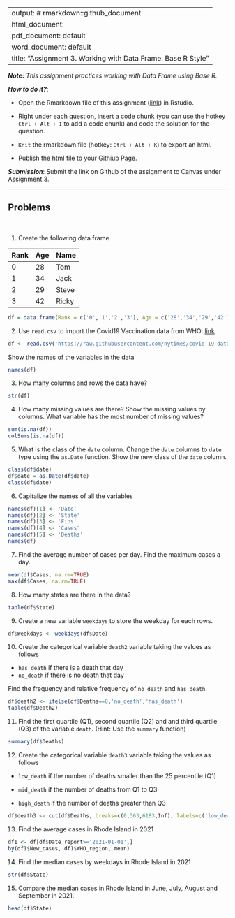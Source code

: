 
---
output: # rmarkdown::github_document
  html_document:
  pdf_document: default
  word_document: default
title: "Assignment 3.  Working with Data Frame. Base R Style"
---

***Note*:** *This assignment practices working with Data Frame using Base R.*

***How to do it?***: 

- Open the Rmarkdown file of this assignment ([link](fa2021_assignment3.Rmd)) in Rstudio. 

- Right under each question, insert  a code chunk (you can use the hotkey `Ctrl + Alt + I` to add a code chunk) and code the solution for the question. 

- `Knit` the rmarkdown file (hotkey: `Ctrl + Alt + K`) to export an html.  

-  Publish the html file to your Githiub Page. 

***Submission***: Submit the link on Github of the assignment to Canvas under Assignment 3. 

-------

Problems
-------
 \

1. Create the following data frame

| Rank 	| Age 	| Name  	|
|------	|-----	|-------	|
| 0    	| 28  	| Tom   	|
| 1    	| 34  	| Jack  	|
| 2    	| 29  	| Steve 	|
| 3    	| 42  	| Ricky 	|
```r
df = data.frame(Rank = c('0','1','2','3'), Age = c('28','34','29','42'), Name = c('Tom','Jack','Steve','Ricky'))
```


2. Use `read.csv` to import the Covid19 Vaccination data from WHO: [link](https://raw.githubusercontent.com/nytimes/covid-19-data/master/us-states.csv)
```r
df <- read.csv('https://raw.githubusercontent.com/nytimes/covid-19-data/master/us-states.csv')
```


Show the names of the variables in the data
```r
names(df)
```


3. How many columns and rows the data have? 
```r
str(df)
```


4. How many missing values are there?  Show the missing values by columns.  What variable has the most number of missing values?
```r
sum(is.na(df))
colSums(is.na(df))
```

5. What is the class of the `date` column. Change the `date` columns to `date` type using the `as.Date` function. Show the new class of the `date` column. 
```r
class(df$date)
df$date = as.Date(df$date)
class(df$date)
```


6. Capitalize the names of all the variables
```r
names(df)[1] <- 'Date'
names(df)[2] <- 'State'
names(df)[3] <- 'Fips'
names(df)[4] <- 'Cases'
names(df)[5] <- 'Deaths'
names(df)
```

7. Find the average number of cases per day. Find the maximum cases a day. 
```r
mean(df$Cases, na.rm=TRUE)
max(df$Cases, na.rm=TRUE)
```

8. How many states are there in the data?  
```r
table(df$State)
```

9. Create a new variable `weekdays` to store the weekday for each rows. 
```r
df$Weekdays <- weekdays(df$Date)
```

10. Create the categorical variable `death2` variable taking the values as follows

- `has_death` if there is a death that day
-  `no_death` if there is no death that day

Find the frequency and relative frequency of `no_death` and `has_death`. 
```r
df$death2 <- ifelse(df$Deaths==0,'no_death','has_death')
table(df$Death2)
```

11. Find the first quartile (Q1), second quartile (Q2) and and third quartile (Q3) of the variable `death`. (Hint:  Use the `summary` function)
```r
summary(df$Deaths)
```

12. Create the categorical variable `death3` variable taking the values as follows

- `low_death` if the number of deaths smaller than the 25 percentile (Q1)

- `mid_death` if the number of deaths from Q1 to Q3

- `high_death` if the number of deaths greater than Q3
```r
df$death3 <- cut(df$Deaths, breaks=c(0,363,6183,Inf), labels=c('low_death','mid_death','high_death'))
```

13. Find the average cases in Rhode Island in 2021
```r
df1 <- df[df$Date_report>='2021-01-01',]
by(df1$New_cases, df1$WHO_region, mean)
```

14. Find the median cases by weekdays in Rhode Island in 2021 
```r
str(df$State)
```

15. Compare the median cases in Rhode Island in June, July, August and September in 2021. 
```r
head(df$State)
```
